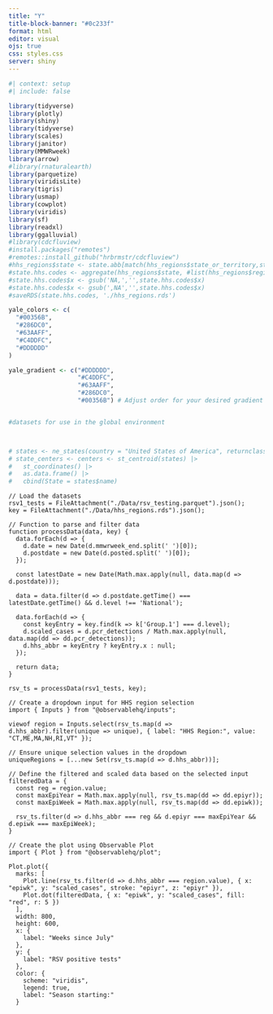 ```yaml
---
title: "Y"
title-block-banner: "#0c233f"
format: html
editor: visual
ojs: true
css: styles.css
server: shiny
---
```


```r
#| context: setup
#| include: false

library(tidyverse)
library(plotly)
library(shiny)
library(tidyverse)
library(scales)
library(janitor)
library(MMWRweek)
library(arrow)
#library(rnaturalearth)
library(parquetize)
library(viridisLite)
library(tigris)
library(usmap)
library(cowplot)
library(viridis)
library(sf)
library(readxl)
library(ggalluvial)
#library(cdcfluview)
#install.packages("remotes")
#remotes::install_github("hrbrmstr/cdcfluview")
#hhs_regions$state <- state.abb[match(hhs_regions$state_or_territory,state.name)]
#state.hhs.codes <- aggregate(hhs_regions$state, #list(hhs_regions$region), paste, collapse=",")
#state.hhs.codes$x <- gsub('NA,','',state.hhs.codes$x)
#state.hhs.codes$x <- gsub(',NA','',state.hhs.codes$x)
#saveRDS(state.hhs.codes, './hhs_regions.rds')

yale_colors <- c(
  "#00356B",
  "#286DC0",
  "#63AAFF",
  "#C4DDFC",
  "#DDDDDD"
)

yale_gradient <- c("#DDDDDD",
                   "#C4DDFC",
                   "#63AAFF",
                   "#286DC0",
                   "#00356B") # Adjust order for your desired gradient


#datasets for use in the global environment



# states <- ne_states(country = "United States of America", returnclass = "sf")
# state_centers <- centers <- st_centroid(states) |> 
#   st_coordinates() |> 
#   as.data.frame() |>
#   cbind(State = states$name)
```

```ojs
// Load the datasets
rsv1_tests = FileAttachment("./Data/rsv_testing.parquet").json();
key = FileAttachment("./Data/hhs_regions.rds").json();
```

```ojs
// Function to parse and filter data
function processData(data, key) {
  data.forEach(d => {
    d.date = new Date(d.mmwrweek_end.split(' ')[0]);
    d.postdate = new Date(d.posted.split(' ')[0]);
  });
  
  const latestDate = new Date(Math.max.apply(null, data.map(d => d.postdate)));
  
  data = data.filter(d => d.postdate.getTime() === latestDate.getTime() && d.level !== 'National');
  
  data.forEach(d => {
    const keyEntry = key.find(k => k['Group.1'] === d.level);
    d.scaled_cases = d.pcr_detections / Math.max.apply(null, data.map(dd => dd.pcr_detections));
    d.hhs_abbr = keyEntry ? keyEntry.x : null;
  });
  
  return data;
}

rsv_ts = processData(rsv1_tests, key);
```

```ojs
// Create a dropdown input for HHS region selection
import { Inputs } from "@observablehq/inputs";

viewof region = Inputs.select(rsv_ts.map(d => d.hhs_abbr).filter(unique => unique), { label: "HHS Region:", value: "CT,ME,MA,NH,RI,VT" });
```

```ojs
// Ensure unique selection values in the dropdown
uniqueRegions = [...new Set(rsv_ts.map(d => d.hhs_abbr))];
```

```ojs
// Define the filtered and scaled data based on the selected input
filteredData = {
  const reg = region.value;
  const maxEpiYear = Math.max.apply(null, rsv_ts.map(dd => dd.epiyr));
  const maxEpiWeek = Math.max.apply(null, rsv_ts.map(dd => dd.epiwk));

  rsv_ts.filter(d => d.hhs_abbr === reg && d.epiyr === maxEpiYear && d.epiwk === maxEpiWeek);
}
```

```ojs
// Create the plot using Observable Plot
import { Plot } from "@observablehq/plot";

Plot.plot({
  marks: [
    Plot.line(rsv_ts.filter(d => d.hhs_abbr === region.value), { x: "epiwk", y: "scaled_cases", stroke: "epiyr", z: "epiyr" }),
    Plot.dot(filteredData, { x: "epiwk", y: "scaled_cases", fill: "red", r: 5 })
  ],
  width: 800,
  height: 600,
  x: {
    label: "Weeks since July"
  },
  y: {
    label: "RSV positive tests"
  },
  color: {
    scheme: "viridis",
    legend: true,
    label: "Season starting:"
  }
```



